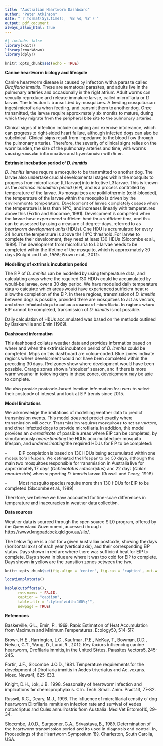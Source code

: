 ```yaml
---
title: "Australian Heartworm Dashboard"
author: "Peter Atkinson"
date: "`r format(Sys.time(), '%B %d, %Y')`"
output: pdf_document
always_allow_html: true
---
```


```r
#| include: false
library(knitr)
library(rmarkdown)
library(dplyr)

knitr::opts_chunk$set(echo = TRUE)
```

**Canine heartworm biology and lifecycle**

Canine heartworm disease is caused by infection with a parasite called *Dirofilaria immitis*. These are nematodal parasites, and adults live in the pulmonary arteries and occasionally in the right atrium. Adult worms can sexually reproduce and release immature larvae, called microfilaria or L1 larvae. The infection is transmitted by mosquitoes. A feeding mosquito can ingest microfilaria when feeding, and transmit them to another dog. Once transmitted, the larvae require approximately six months to mature, during which they migrate from the peripheral bite site to the pulmonary arteries.

Clinical signs of infection include coughing and exercise intolerance, which can progress to right-sided heart failure, although infected dogs can also be subclinical. Clinical signs result from impedance to the blood flow through the pulmonary arteries. Therefore, the severity of clinical signs relies on the worm burden, the size of the pulmonary arteries and time, with worms causing vascular inflammation and hypertension with time.

**Extrinsic incubation period of *D. immitis***

*D. immitis* larvae require a mosquito to be transmitted to another dog. The larvae also undertake crucial developmental stages within the mosquito to progress from microfilariae (L1 larvae) into infective L3 larvae. This is known as the *extrinsic incubation period* (EIP)*,* and is a process controlled by temperature of the larvae. As mosquitoes are poikilothermic (cold-blooded), the temperature of the larvae within the mosquito is driven by the environmental temperature. Development of larvae completely ceases when the temperature is less than 14°C, and increases linearly with temperatures above this (Fortin and Slocombe, 1981). Development is completed when the larvae have experienced sufficient heat for a sufficient time, and this can be assessed by using a measure of degree-days, referred to as *heartworm development units* (HDUs). One HDU is accumulated for every 24 hours the temperature is above the 14°C threshold. For larvae to complete their development, they need at least 130 HDUs (Slocombe et al., 1989). The development from microfilaria to L3 larvae needs to be completed within the lifetime of the mosquito, which is approximately 30 days (Knight and Lok, 1998; Brown et al., 2012).

**Modelling of extrinsic incubation period**

The EIP of *D. immitis* can be modelled by using temperature data, and calculating areas where the required 130 HDUs could be accumulated by would-be larvae, over a 30 day period. We have modelled daily temperature data to calculate which areas would have experienced sufficient heat to allow the completion of the EIP. In these regions, transmission of *D. immitis* between dogs is possible, provided there are mosquitoes to act as vectors, and other infected dogs to act as a source of microfilaria. In regions where EIP cannot be completed, transmission of *D. immitis* is not possible.

Daily calculation of HDUs accumulated was based on the methods outlined by Baskerville and Emin (1969).

**Dashboard information**

This dashboard collates weather data and provides information based on where and when the extrinsic incubation period of *D. immitis* could be completed. Maps on this dashboard are colour-coded. Blue zones indicate regions where development would not have been completed within the preceding 30 days. Red zones show where development would have been possible. Orange zones show a \'shoulder\' season, and if there is more warm weather in following days in these zones, development may be able to complete.

We also provide postcode-based location information for users to select their postcode of interest and look at EIP trends since 2015.

**Model limitations**

We acknowledge the limitations of modelling weather data to predict transmission events. This model *does not* predict exactly where transmission will occur. Transmission requires mosquitoes to act as vectors, and other infected dogs to provide microfilaria. In addition, this model provides an *overestimate* of possible areas where EIP can be completed, by simultaneously *overestimating* the HDUs accumulated per mosquito lifespan, and *underestimating* the required HDUs for EIP to be completed:

-          EIP completion is based on 130 HDUs being accumulated within one mosquito\'s lifespan. We estimated the lifespan to be 30 days, although the main two mosquitoes responsible for transmission in Australia live for approximately 17 days (*Ochlerotatus notoscriptus*) and 22 days (*Culex annulirostris*) when supporting *D. immitis* larvae (Russell and Geary, 1996)

-          Most mosquito species require more than 130 HDUs for EIP to be completed (Slocombe et al., 1989)

Therefore, we believe we have accounted for fine-scale differences in temperature and inaccuracies in weather data collection.

**Data sources**

Weather data is sourced through the open source SILO program, offered by the Queensland Government, accessed through <https://www.longpaddock.qld.gov.au/silo/>.

The below figure is a plot for a given Australian postcode, showing the days (horizontal axis) of each year (vertical axis), and their corresponding EIP status. Days shown in red are where there was sufficient heat for EIP to complete. Days shown in blue are where it was too cold for EIP to complete. Days shown in yellow are the transition zones between the two.


```r

knitr::opts_chunk$set(fig.align = 'center', fig.cap = 'caption', out.width = '100%', out.height = '100%', fig.env = 'landscape')

locationplotdata()

```


```r
kable(cutoffdata(),
      row.names = FALSE,
      caption = "caption",
      table.attr = "style='width:100%;'",
      newpage = TRUE)

```

**References**

Baskerville, G.L., Emin, P., 1969. Rapid Estimation of Heat Accumulation from Maximum and Minimum Temperatures. Ecology50, 514-517.

Brown, H.E., Harrington, L.C., Kaufman, P.E., McKay, T., Bowman, D.D., Nelson, C.T., Wang, D., Lund, R., 2012. Key factors influencing canine heartworm, Dirofilaria immitis, in the United States. Parasites Vectors5, 245-245.

Fortin, J.F., Slocombe, J.O.D., 1981. Temperature requirements for the development of Dirofilaria immitis in Aedes triseriatus and Ae. vexans. Mosq. News41, 625-633.

Knight, D.H., Lok, J.B., 1998. Seasonality of heartworm infection and implications for chemoprophylaxis. Clin. Tech. Small. Anim. Pract.13, 77-82.

Russell, R.C., Geary, M.J., 1996. The influence of microfilarial density of dog heartworm Dirofilaria immitis on infection rate and survival of Aedes notoscriptus and Culex annulirostris from Australia. Med Vet Entomol10, 29-34.

Slocombe, J.O.D., Surgeoner, G.A., Srivastava, B., 1989. Determination of the heartworm transmission period and its used in diagnosis and control. In, Proceedings of the Heartworm Symposium '89, Charleston, South Carolia, USA.
